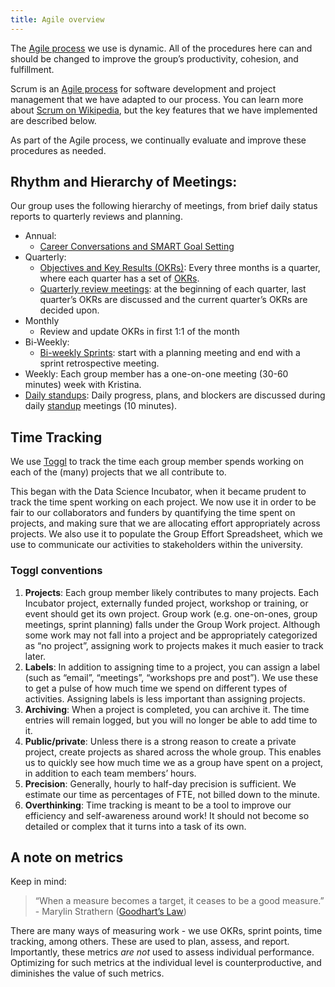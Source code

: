 ```yaml
---
title: Agile overview
---
```


The [Agile process](https://en.wikipedia.org/wiki/Agile_software_development) we use is dynamic.
All of the procedures here can and should be changed to improve the group's productivity, cohesion, and fulfillment.

Scrum is an [Agile process](https://en.wikipedia.org/wiki/Agile_software_development) for software development and project management that we have adapted to our process.
You can learn more about [Scrum on Wikipedia](https://en.wikipedia.org/wiki/Scrum_%28software_development%29), but the key features that we have implemented are described below.

As part of the Agile process, we continually evaluate and improve these procedures as needed.

## Rhythm and Hierarchy of Meetings:

Our group uses the following hierarchy of meetings, from brief daily status reports to quarterly reviews and planning.

-   Annual:
    -   [Career Conversations and SMART Goal Setting](annual-reviews.qmd)
-   Quarterly:
    -   [Objectives and Key Results (OKRs)](quarterly-meetings.qmd#quarterly-review-meetings): Every three months is a quarter, where each quarter has a set of [OKRs](quarterly-meetings.qmd#okrs-objectives-and-key-results).
    -   [Quarterly review meetings](quarterly-meetings.qmd#okrs-objectives-and-key-results): at the beginning of each quarter, last quarter's OKRs are discussed and the current quarter's OKRs are decided upon.
-   Monthly
    -   Review and update OKRs in first 1:1 of the month
-   Bi-Weekly:
    -   [Bi-weekly Sprints](sprint-planning.qmd): start with a planning meeting and end with a sprint retrospective meeting.
-   Weekly: Each group member has a one-on-one meeting (30-60 minutes) week with Kristina.
-   [Daily standups](regular-meetings.qmd#standups): Daily progress, plans, and blockers are discussed during daily [standup](regular-meetings.qmd#standups) meetings (10 minutes).

## Time Tracking

We use [Toggl](https://toggl.com) to track the time each group member spends working on each of the (many) projects that we all contribute to.

This began with the Data Science Incubator, when it became prudent to track the time spent working on each project.
We now use it in order to be fair to our collaborators and funders by quantifying the time spent on projects, and making sure that we are allocating effort appropriately across projects.
We also use it to populate the Group Effort Spreadsheet, which we use to communicate our activities to stakeholders within the university.

### Toggl conventions

1.  **Projects**: Each group member likely contributes to many projects. Each Incubator project, externally funded project, workshop or training, or event should get its own project. Group work (e.g. one-on-ones, group meetings, sprint planning) falls under the Group Work project. Although some work may not fall into a project and be appropriately categorized as "no project", assigning work to projects makes it much easier to track later.
2.  **Labels**: In addition to assigning time to a project, you can assign a label (such as "email", "meetings", "workshops pre and post"). We use these to get a pulse of how much time we spend on different types of activities. Assigning labels is less important than assigning projects.
3.  **Archiving**: When a project is completed, you can archive it. The time entries will remain logged, but you will no longer be able to add time to it.
4.  **Public/private**: Unless there is a strong reason to create a private project, create projects as shared across the whole group. This enables us to quickly see how much time we as a group have spent on a project, in addition to each team members' hours.
5.  **Precision**: Generally, hourly to half-day precision is sufficient. We estimate our time as percentages of FTE, not billed down to the minute.
6.  **Overthinking**: Time tracking is meant to be a tool to improve our efficiency and self-awareness around work! It should not become so detailed or complex that it turns into a task of its own.

## A note on metrics

Keep in mind:

> "When a measure becomes a target, it ceases to be a good measure." - Marylin Strathern ([Goodhart's Law](https://en.wikipedia.org/wiki/Goodhart%27s_law))

There are many ways of measuring work - we use OKRs, sprint points, time tracking, among others.
These are used to plan, assess, and report.
Importantly, these metrics *are not* used to assess individual performance.
Optimizing for such metrics at the individual level is counterproductive, and diminishes the value of such metrics.

